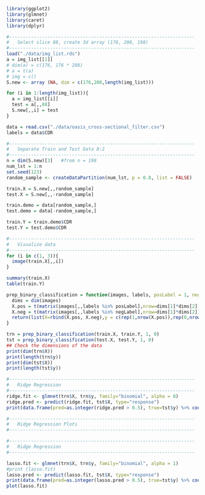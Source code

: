 ```r
library(ggplot2)
library(glmnet)
library(caret)
library(dplyr)
```

```r
#--------------------------------------------------------------------
#   Select slice 88, create 3d array (176, 208, 198)
#--------------------------------------------------------------------
load("./data/img_list.rds")
a = img_list[[1]]
# dim(a) = c(176, 176 * 208)
# a = t(a)
# img = c()
S.new <- array (NA, dim = c(176,208,length(img_list)))

for (i in 1:length(img_list)){
  a = img_list[[i]]
  test = a[,,88]
  S.new[,,i] = test
}

data = read.csv("./data/oasis_cross-sectional_filter.csv")
labels = data$CDR
```

```r
#--------------------------------------------------------------------
#   Separate Train and Test Data 8:2
#--------------------------------------------------------------------
n = dim(S.new)[3]   #from n = 198
num_lst = 1:n
set.seed(123)
random_sample <- createDataPartition(num_lst, p = 0.8, list = FALSE)

train.X = S.new[,,random_sample]
test.X = S.new[,,-random_sample]

train.demo = data[random_sample,]
test.demo = data[-random_sample,]

train.Y = train.demo$CDR
test.Y = test.demo$CDR
```

```r
#--------------------------------------------------------------------
#   Visualize data
#--------------------------------------------------------------------
for (i in c(1, 3)){
  image(train.X[,,i])
}
```
```r
summary(train.X)
table(train.Y)
```
```r
prep_binary_classification = function(images, labels, posLabel = 1, negLabel = 0) {
  dims = dim(images)
  X.pos = t(matrix(images[,,labels %in% posLabel],nrow=dims[1]*dims[2])) ## n1 * 36608
  X.neg = t(matrix(images[,,labels %in% negLabel],nrow=dims[1]*dims[2])) ## n1 * 36608
  return(list(X=rbind(X.pos, X.neg),y = c(rep(1,nrow(X.pos)),rep(0,nrow(X.neg)))))
}
```

```r
trn = prep_binary_classification(train.X, train.Y, 1, 0)
tst = prep_binary_classification(test.X, test.Y, 1, 0)
## Check the dimensions of the data
print(dim(trn$X))
print(length(trn$y))
print(dim(tst$X))
print(length(tst$y))
```

```r
#--------------------------------------------------------------------
#   Ridge Regression
#--------------------------------------------------------------------
ridge.fit <- glmnet(trn$X, trn$y, family="binomial", alpha = 0)
ridge.pred <- predict(ridge.fit, tst$X, type="response")
print(data.frame(pred=as.integer(ridge.pred > 0.5), true=tst$y) %>% count(true,pred) %>% mutate(freq=n/sum(n)))
```

```r
#--------------------------------------------------------------------
#   Ridge Regression Plots
#--------------------------------------------------------------------

```
```r
#--------------------------------------------------------------------
#   Ridge Regression
#--------------------------------------------------------------------

lasso.fit <- glmnet(trn$X, trn$y, family="binomial", alpha = 1)
#print (lasso.fit)
lasso.pred <- predict(lasso.fit, tst$X, type="response")
print(data.frame(pred=as.integer(lasso.pred > 0.5), true=tst$y) %>% count(true,pred) %>% mutate(freq=n/sum(n)))
plot(lasso.fit)

```





























